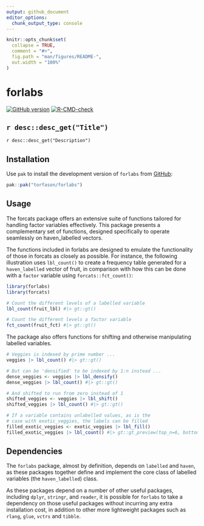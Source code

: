 ```yaml
---
output: github_document
editor_options: 
  chunk_output_type: console
---
```


<!-- README.md is generated from README.Rmd. Please edit that file -->

```r
knitr::opts_chunk$set(
  collapse = TRUE,
  comment = "#>",
  fig.path = "man/figures/README-",
  out.width = "100%"
)
```

#  forlabs

<!-- badges: start -->
[![GitHub version](https://img.shields.io/badge/Git-`r desc::desc_get_version() `-success)](https://github.com/torfason/zmisc)
[![R-CMD-check](https://github.com/torfason/forlabs/actions/workflows/R-CMD-check.yaml/badge.svg)](https://github.com/torfason/forlabs/actions/workflows/R-CMD-check.yaml)
<!-- badges: end -->

## `r desc::desc_get("Title")`

`r desc::desc_get("Description")`

## Installation

Use `pak` to install the development version of `forlabs` from
[GitHub](https://github.com/torfason/forlabs):

```r
pak::pak("torfason/forlabs")
```

## Usage

The forcats package offers an extensive suite of functions tailored for handling
factor variables effectively. This package presents a complementary set of
functions, designed specifically to operate seamlessly on haven_labelled
vectors.

The functions included in forlabs are designed to emulate the functionality of
those in forcats as closely as possible. For instance, the following
illustration uses `lbl_count()` to create a frequency table generated for a
`haven_labelled` vector of fruit, in comparison with how this can be done
with a `factor` variable using `forcats::fct_count()`:

```r
library(forlabs)
library(forcats)

# Count the different levels of a labelled variable
lbl_count(fruit_lbl) #|> gt::gt()

# Count the different levels a factor variable
fct_count(fruit_fct) #|> gt::gt()
```

The package also offers functions for shifting and otherwise manipulating
labelled variables.

```r
# Veggies is indexed by prime number ...
veggies |> lbl_count() #|> gt::gt()
```

```r
# But can be 'densified' to be indexed by 1:n instead ...
dense_veggies <- veggies |> lbl_densify()
dense_veggies |> lbl_count() #|> gt::gt()
```

```r
# And shifted to run from zero instead of 1
shifted_veggies <- veggies |> lbl_shift()
shifted_veggies |> lbl_count() #|> gt::gt()  
```

```r
# If a variable contains unlabelled values, as is the
# case with exotic_veggies, the labels can be filled
filled_exotic_veggies <- exotic_veggies |> lbl_fill()
filled_exotic_veggies |> lbl_count() #|> gt::gt_preview(top_n=6, bottom_n=2)
```

## Dependencies

The `forlabs` package, almost by definition, depends on `labelled` and `haven`,
as these packages together define and implement the core class of labelled
variables (the `haven_labelled`) class.

As these packages depend on a number of other useful packages, including
`dplyr`, `stringr`, and `reader`, it is possible for `forlabs` to take a
dependency on those useful packages without incurring any extra installation
cost, in addition to other more lightweight packages such as `rlang`, `glue`,
`vctrs` and `tibble`.
